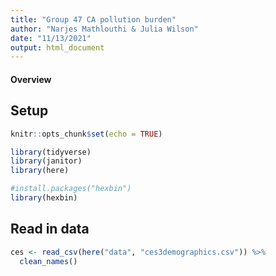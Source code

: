 ```yaml
---
title: "Group 47 CA pollution burden"
author: "Narjes Mathlouthi & Julia Wilson"
date: "11/13/2021"
output: html_document
---
```



#### Overview

## Setup

```r
knitr::opts_chunk$set(echo = TRUE)

library(tidyverse)
library(janitor)
library(here)

#install.packages("hexbin")
library(hexbin)

```


## Read in data


```r

ces <- read_csv(here("data", "ces3demographics.csv")) %>% 
  clean_names()


```



